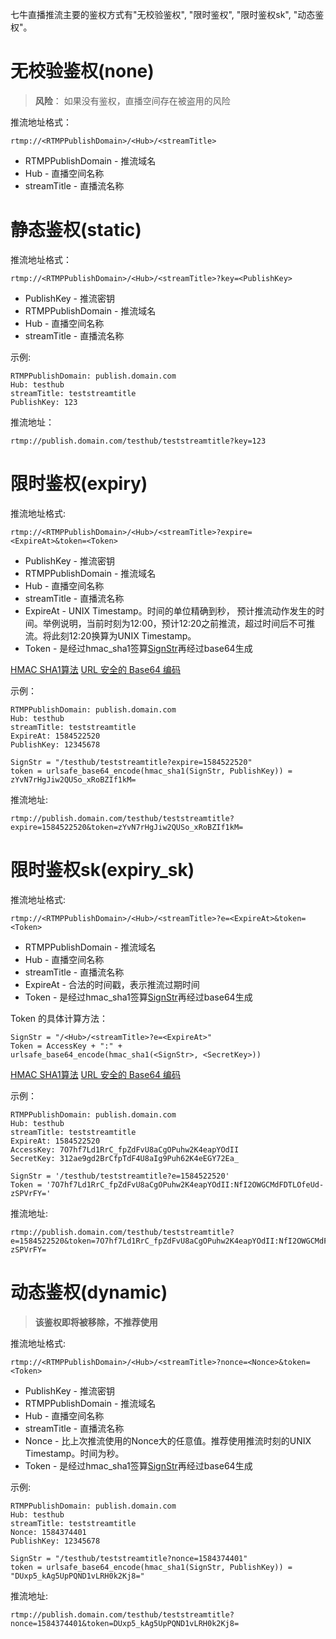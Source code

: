 七牛直播推流主要的鉴权方式有"无校验鉴权", "限时鉴权", "限时鉴权sk", "动态鉴权"。


# 无校验鉴权(none)
> **风险**： 如果没有鉴权，直播空间存在被盗用的风险

推流地址格式：
```
rtmp://<RTMPPublishDomain>/<Hub>/<streamTitle>
```
* RTMPPublishDomain - 推流域名
* Hub - 直播空间名称
* streamTitle - 直播流名称

# 静态鉴权(static)

推流地址格式：
```
rtmp://<RTMPPublishDomain>/<Hub>/<streamTitle>?key=<PublishKey>
```

* PublishKey - 推流密钥
* RTMPPublishDomain - 推流域名
* Hub - 直播空间名称
* streamTitle - 直播流名称

示例:
```
RTMPPublishDomain: publish.domain.com
Hub: testhub
streamTitle: teststreamtitle
PublishKey: 123
```

推流地址：
```
rtmp://publish.domain.com/testhub/teststreamtitle?key=123
```

# 限时鉴权(expiry)
	
推流地址格式: 
```
rtmp://<RTMPPublishDomain>/<Hub>/<streamTitle>?expire=<ExpireAt>&token=<Token>
```

* PublishKey - 推流密钥
* RTMPPublishDomain - 推流域名
* Hub - 直播空间名称
* streamTitle - 直播流名称
* ExpireAt - UNIX Timestamp。时间的单位精确到秒， 预计推流动作发生的时间。举例说明，当前时刻为12:00，预计12:20之前推流，超过时间后不可推流。将此刻12:20换算为UNIX Timestamp。
* Token - 是经过hmac_sha1签算[SignStr](/pili/glossary/6677/about-push-live-stream-authentication-signstr)再经过base64生成


[HMAC SHA1算法](/linking/glossary/5287/linking-hmac-sha1)
[URL 安全的 Base64 编码](/article/kodo/kodo-developer/appendix.html#urlsafe-base64)

示例：
```
RTMPPublishDomain: publish.domain.com
Hub: testhub
streamTitle: teststreamtitle
ExpireAt: 1584522520
PublishKey: 12345678

SignStr = "/testhub/teststreamtitle?expire=1584522520"
token = urlsafe_base64_encode(hmac_sha1(SignStr, PublishKey)) = zYvN7rHgJiw2QUSo_xRoBZIf1kM=
```

推流地址:
```
rtmp://publish.domain.com/testhub/teststreamtitle?expire=1584522520&token=zYvN7rHgJiw2QUSo_xRoBZIf1kM=
```

# 限时鉴权sk(expiry_sk)

推流地址格式:
```
rtmp://<RTMPPublishDomain>/<Hub>/<streamTitle>?e=<ExpireAt>&token=<Token>
```

* RTMPPublishDomain - 推流域名
* Hub - 直播空间名称
* streamTitle - 直播流名称
* ExpireAt - 合法的时间戳，表示推流过期时间
* Token - 是经过hmac_sha1签算[SignStr](/pili/glossary/6677/about-push-live-stream-authentication-signstr)再经过base64生成

Token 的具体计算方法：
```
SignStr = "/<Hub>/<streamTitle>?e=<ExpireAt>"
Token = AccessKey + ":" + urlsafe_base64_encode(hmac_sha1(<SignStr>, <SecretKey>))
```

[HMAC SHA1算法](/linking/glossary/5287/linking-hmac-sha1)
[URL 安全的 Base64 编码](/article/kodo/kodo-developer/appendix.html#urlsafe-base64)

示例：
```
RTMPPublishDomain: publish.domain.com
Hub: testhub
streamTitle: teststreamtitle
ExpireAt: 1584522520
AccessKey: 7O7hf7Ld1RrC_fpZdFvU8aCgOPuhw2K4eapYOdII
SecretKey: 312ae9gd2BrCfpTdF4U8aIg9Puh62K4eEGY72Ea_
	
SignStr = '/testhub/teststreamtitle?e=1584522520'
Token = '7O7hf7Ld1RrC_fpZdFvU8aCgOPuhw2K4eapYOdII:NfI2OWGCMdFDTLOfeUd-zSPVrFY='
```

推流地址:
```
rtmp://publish.domain.com/testhub/teststreamtitle?e=1584522520&token=7O7hf7Ld1RrC_fpZdFvU8aCgOPuhw2K4eapYOdII:NfI2OWGCMdFDTLOfeUd-zSPVrFY=
```


# 动态鉴权(dynamic)
> **该鉴权即将被移除，不推荐使用**
	
推流地址格式:
```
rtmp://<RTMPPublishDomain>/<Hub>/<streamTitle>?nonce=<Nonce>&token=<Token>
```

* PublishKey - 推流密钥
* RTMPPublishDomain - 推流域名
* Hub - 直播空间名称
* streamTitle - 直播流名称
* Nonce - 比上次推流使用的Nonce大的任意值。推荐使用推流时刻的UNIX Timestamp。时间为秒。
* Token - 是经过hmac_sha1签算[SignStr](/pili/glossary/6677/about-push-live-stream-authentication-signstr)再经过base64生成

	
示例:
```
RTMPPublishDomain: publish.domain.com
Hub: testhub
streamTitle: teststreamtitle
Nonce: 1584374401
PublishKey: 12345678

SignStr = "/testhub/teststreamtitle?nonce=1584374401"
token = urlsafe_base64_encode(hmac_sha1(SignStr, PublishKey)) = "DUxp5_kAg5UpPQND1vLRH0k2Kj8="
```
	
推流地址: 
```
rtmp://publish.domain.com/testhub/teststreamtitle?nonce=1584374401&token=DUxp5_kAg5UpPQND1vLRH0k2Kj8=
```
	
